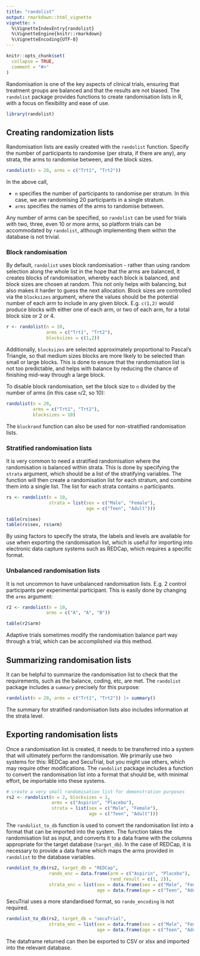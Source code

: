 ```yaml
---
title: "randolist"
output: rmarkdown::html_vignette
vignette: >
  %\VignetteIndexEntry{randolist}
  %\VignetteEngine{knitr::rmarkdown}
  %\VignetteEncoding{UTF-8}
---
```


```r
knitr::opts_chunk$set(
  collapse = TRUE,
  comment = "#>"
)
```


Randomisation is one of the key aspects of clinical trials, ensuring that treatment groups are balanced and that the results are not biased. The `randolist` package provides functions to create randomisation lists in R, with a focus on flexibility and ease of use.


```r
library(randolist)
```

## Creating randomization lists

Randomisation lists are easily created with the `randolist` function. Specify the number of participants to randomise (per strata, if there are any), any strata, the arms to randomise between, and the block sizes. 

```r
randolist(n = 20, arms = c("Trt1", "Trt2"))
```

In the above call, 

- `n` specifies the number of participants to randomise per stratum. In this case, we are randomising 20 participants in a single stratum.
- `arms` specifies the names of the arms to randomise between.

Any number of arms can be specified, so `randolist` can be used for trials with two, three, even 10 or more arms, so platform trials can be accommodated by `randolist`, although implementing them within the database is not trivial.

### Block randomisation

By default, `randolist` uses block randomisation - rather than using random selection along the whole list in the hope that the arms are balanced, it creates blocks of randomisation, whereby each block is balanced, and block sizes are chosen at random. This not only helps with balancing, but also makes it harder to guess the next allocation. Block sizes are controlled via the `blocksizes` argument, where the values should be the potential number of each arm to include in any given block. E.g. `c(1,2)` would produce blocks with either one of each arm, or two of each arm, for a total block size or 2 or 4.

```r
r <- randolist(n = 10, 
               arms = c("Trt1", "Trt2"), 
               blocksizes = c(1,2))
```

Additionally, `blocksizes` are selected approximately proportional to Pascal's Triangle, so that medium sizes blocks are more likely to be selected than small or large blocks. This is done to ensure that the randomisation list is not too predictable, and helps with balance by reducing the chance of finishing mid-way through a large block. 

To disable block randomisation, set the block size to `n` divided by the number of arms (in this case `n`/2, so 10):

```r
randolist(n = 20, 
          arms = c("Trt1", "Trt2"),
          blocksizes = 10)
```

The `blockrand` function can also be used for non-stratified randomisation lists.

### Stratified randomisation lists

It is very common to need a stratified randomisation where the randomisation is balanced within strata. This is done by specifying the `strata` argument, which should be a list of the stratifying variables. The function will then create a randomisation list for each stratum, and combine them into a single list. The list for each strata contains `n` participants. 

```r
rs <- randolist(n = 10, 
                strata = list(sex = c("Male", "Female"),
                              age = c("Teen", "Adult")))

table(rs$sex)
table(rs$sex, rs$arm)
```

By using factors to specify the strata, the labels and levels are available for use when exporting the randomisation list, which is useful for importing into electronic data capture systems such as REDCap, which requires a specific format.


### Unbalanced randomisation lists

It is not uncommon to have unbalanced randomisation lists. E.g. 2 control participants per experimental participant. This is easily done by changing the `arms` argument:

```r
r2 <- randolist(n = 10, 
               arms = c("A", "A", "B"))

table(r2$arm)
```

Adaptive trials sometimes modify the randomisation balance part way through a trial, which can be accomplished via this method.

## Summarizing randomisation lists

It can be helpful to summarize the randomisation list to check that the requirements, such as the balance, coding, etc, are met. The `randolist` package includes a `summary` precisely for this purpose:

```r
randolist(n = 20, arms = c("Trt1", "Trt2")) |> summary()
```

The summary for stratified randomisation lists also includes information at the strata level.

## Exporting randomisation lists

Once a randomisation list is created, it needs to be transferred into a system that will ultimately perform the randomisation. We primarily use two systems for this: REDCap and SecuTrial, but you might use others, which may require other modifications. The `randolist` package includes a function to convert the randomisation list into a format that should be, with minimal effort, be importable into these systems.

```r
# create a very small randomisation list for demonstration purposes
rs2 <- randolist(n = 2, blocksizes = 1,
                 arms = c("Aspirin", "Placebo"),
                 strata = list(sex = c("Male", "Female"),
                               age = c("Teen", "Adult")))
```

The `randolist_to_db` function is used to convert the randomisation list into a format that can be imported into the system. The function takes the randomisation list as input, and converts it to a data frame with the columns appropriate for the target database (`target_db`). In the case of REDCap, it is necessary to provide a data frame which maps the arms provided in `randolist` to the database variables. 

```r
randolist_to_db(rs2, target_db = "REDCap", 
                rando_enc = data.frame(arm = c("Aspirin", "Placebo"),
                                       rand_result = c(1, 2)),
                strata_enc = list(sex = data.frame(sex = c("Male", "Female"), code = 1:2),
                                  age = data.frame(age = c("Teen", "Adult"), code = 1:2)))
```

SecuTrial uses a more standardised format, so `rando_encoding` is not required. 

```r
randolist_to_db(rs2, target_db = "secuTrial",
                strata_enc = list(sex = data.frame(sex = c("Male", "Female"), code = 1:2),
                                  age = data.frame(age = c("Teen", "Adult"), code = 1:2)))
```

The dataframe returned can then be exported to CSV or xlsx and imported into the relevant database.


